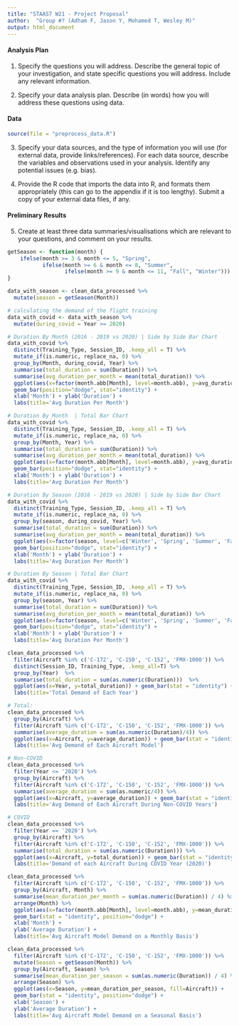 ```yaml
---
title: "STAA57 W21 - Project Proposal"
author:  "Group #? (Adham F, Jason Y, Mohamed T, Wesley M)"
output: html_document
---
```


#### Analysis Plan 

1. Specify the questions you will address. Describe the general topic of your investigation, and state specific questions you will address. Include any relevant information.

2. Specify your data analysis plan. Describe (in words) how you will address these questions using data.


#### Data 
```r
source(file = "preprocess_data.R")
```
3. Specify your data sources, and the type of information you will use (for external data, provide links/references). For each data source, describe the variables and observations used in your analysis. Identify any potential issues (e.g. bias). 

4. Provide the R code that imports the data into R, and formats them appropriately (this can go to the appendix if it is too lengthy). Submit a copy of your external data files, if any. 


#### Preliminary Results

5. Create at least three data summaries/visualisations which are relevant to your questions, and comment on your results. 

```r
getSeason <- function(month) {
    ifelse(month >= 3 & month <= 5, "Spring",
           ifelse(month >= 6 & month <= 8, "Summer",
                  ifelse(month >= 9 & month <= 11, "Fall", "Winter")))
}
```

```r
data_with_season <- clean_data_processed %>%
  mutate(season = getSeason(Month))
```

```r
# calculating the demand of the flight training
data_with_covid <- data_with_season %>% 
  mutate(during_covid = Year >= 2020)
```

```r
# Duration By Month (2016 - 2019 vs 2020) | Side by Side Bar Chart
data_with_covid %>%
  distinct(Training_Type, Session_ID, .keep_all = T) %>%
  mutate_if(is.numeric, replace_na, 0) %>%
  group_by(Month, during_covid, Year) %>%
  summarise(total_duration = sum(Duration)) %>%
  summarise(avg_duration_per_month = mean(total_duration)) %>%
  ggplot(aes(x=factor(month.abb[Month], level=month.abb), y=avg_duration_per_month, fill=during_covid)) + 
  geom_bar(position="dodge", stat="identity") +
  xlab('Month') + ylab('Duration') +
  labs(title='Avg Duration Per Month')
```

```r
# Duration By Month  | Total Bar Chart
data_with_covid %>%
  distinct(Training_Type, Session_ID, .keep_all = T) %>%
  mutate_if(is.numeric, replace_na, 0) %>%
  group_by(Month, Year) %>%
  summarise(total_duration = sum(Duration)) %>%
  summarise(avg_duration_per_month = mean(total_duration)) %>%
  ggplot(aes(x=factor(month.abb[Month], level=month.abb), y=avg_duration_per_month)) + 
  geom_bar(position="dodge", stat="identity") +
  xlab('Month') + ylab('Duration') +
  labs(title='Avg Duration Per Month')
```

```r
# Duration By Season (2016 - 2019 vs 2020) | Side by Side Bar Chart
data_with_covid %>%
  distinct(Training_Type, Session_ID, .keep_all = T) %>%
  mutate_if(is.numeric, replace_na, 0) %>%
  group_by(season, during_covid, Year) %>%
  summarise(total_duration = sum(Duration)) %>%
  summarise(avg_duration_per_month = mean(total_duration)) %>%
  ggplot(aes(x=factor(season, level=c('Winter', 'Spring', 'Summer', 'Fall')), y=avg_duration_per_month, fill=during_covid)) + 
  geom_bar(position="dodge", stat="identity") +
  xlab('Month') + ylab('Duration') +
  labs(title='Avg Duration Per Month')
```
```r
# Duration By Season | Total Bar Chart
data_with_covid %>%
  distinct(Training_Type, Session_ID, .keep_all = T) %>%
  mutate_if(is.numeric, replace_na, 0) %>%
  group_by(season, Year) %>%
  summarise(total_duration = sum(Duration)) %>%
  summarise(avg_duration_per_month = mean(total_duration)) %>%
  ggplot(aes(x=factor(season, level=c('Winter', 'Spring', 'Summer', 'Fall')), y=avg_duration_per_month)) + 
  geom_bar(position="dodge", stat="identity") +
  xlab('Month') + ylab('Duration') +
  labs(title='Avg Duration Per Month')
```


```r
clean_data_processed %>%
  filter(Aircraft %in% c('C-172', 'C-150', 'C-152', 'FMX-1000')) %>%
  distinct(Session_ID, Training_Type, .keep_all=T) %>%
  group_by(Year)  %>%
  summarise(total_duration = sum(as.numeric(Duration)))  %>%
  ggplot(aes(x=Year, y=total_duration)) + geom_bar(stat = "identity") +
  labs(title='Total Demand of Each Year')
```


```r

# Total:
clean_data_processed %>%
  group_by(Aircraft) %>%
  filter(Aircraft %in% c('C-172', 'C-150', 'C-152', 'FMX-1000')) %>%
  summarise(average_duration = sum(as.numeric(Duration)/4)) %>%
  ggplot(aes(x=Aircraft, y=average_duration)) + geom_bar(stat = "identity", position="dodge") +
  labs(title='Avg Demand of Each Aircraft Model')

# Non-COVID
clean_data_processed %>%
  filter(Year <= '2020') %>%
  group_by(Aircraft) %>%
  filter(Aircraft %in% c('C-172', 'C-150', 'C-152', 'FMX-1000')) %>%
  summarise(average_duration = sum(as.numeric/4)) %>%
  ggplot(aes(x=Aircraft, y=average_duration)) + geom_bar(stat = "identity", position="dodge") +
  labs(title='Avg Demand of Each Aircraft During Non-COVID Years')

# COVID
clean_data_processed %>%
  filter(Year == '2020') %>%
  group_by(Aircraft) %>%
  filter(Aircraft %in% c('C-172', 'C-150', 'C-152', 'FMX-1000')) %>%
  summarise(total_duration = sum(as.numeric(Duration))) %>%
  ggplot(aes(x=Aircraft, y=total_duration)) + geom_bar(stat = "identity", position="dodge") +
  labs(title='Demand of each Aircraft During COVID Year (2020)')
```


```r

clean_data_processed %>%
  filter(Aircraft %in% c('C-172', 'C-150', 'C-152', 'FMX-1000')) %>%
  group_by(Aircraft, Month) %>%
  summarise(mean_duration_per_month = sum(as.numeric(Duration)) / 4) %>%
  arrange(Month) %>%
  ggplot(aes(x=factor(month.abb[Month], level=month.abb), y=mean_duration_per_month, fill=Aircraft)) + 
  geom_bar(stat = "identity", position="dodge") +
  xlab('Month') +
  ylab('Average Duration') + 
  labs(title='Avg Aircraft Model Demand on a Monthly Basis')
```


```r
clean_data_processed %>%
  filter(Aircraft %in% c('C-172', 'C-150', 'C-152', 'FMX-1000')) %>%
  mutate(Season = getSeason(Month)) %>%
  group_by(Aircraft, Season) %>%
  summarise(mean_duration_per_season = sum(as.numeric(Duration)) / 4) %>%
  arrange(Season) %>%
  ggplot(aes(x=Season, y=mean_duration_per_season, fill=Aircraft)) + 
  geom_bar(stat = "identity", position="dodge") +
  xlab('Season') +
  ylab('Average Duration') + 
  labs(title='Avg Aircraft Model Demand on a Seasonal Basis')
```


